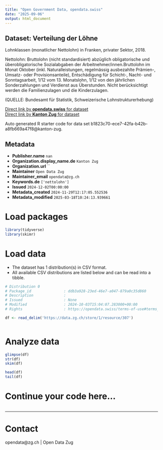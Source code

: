 ```yaml
---
title: "Open Government Data, opendata.swiss"
date: "2025-09-06"
output: html_document
---
```


## Dataset: Verteilung der Löhne

Lohnklassen (monatlicher Nettolohn) in Franken, privater Sektor, 2018.

Nettolohn: Bruttolohn (nicht standardisiert) abzüglich obligatorische und überobligatorische Sozialabgaben der Arbeitnehmer/innen.Bruttolohn im Monat Oktober (inkl. Naturalleistungen, regelmässig ausbezahlte Prämien-, Umsatz- oder Provisionsanteile), Entschädigung für Schicht-, Nacht- und Sonntagsarbeit, 1/12 vom 13. Monatslohn, 1/12 von den jährlichen Sonderzahlungen und Verdienst aus Überstunden. Nicht berücksichtigt werden die Familienzulagen und die Kinderzulagen.

(QUELLE: Bundesamt für Statistik, Schweizerische Lohnstrukturerhebung)

[Direct link by **opendata.swiss** for dataset](https://opendata.swiss/de/dataset/verteilung-der-lohne)<br>
[Direct link by **Kanton Zug** for dataset](https://www.zg.ch/behoerden/gesundheitsdirektion/statistikfachstelle/themen/arbeitsmarkt/lohn)

Auto generated R starter code for data set b1823c70-ece7-42fa-b42b-a8fb669a47f8@kanton-zug.

## Metadata

- **Publisher.name** `nan`
- **Organization.display_name.de** `Kanton Zug`
- **Organization.url** ``
- **Maintainer** `Open Data Zug`
- **Maintainer_email** `opendata@zg.ch`
- **Keywords.de** `['nettolohn']`
- **Issued** `2024-12-02T00:00:00`
- **Metadata_created** `2024-11-29T12:17:05.552536`
- **Metadata_modified** `2025-03-18T10:24:13.939661`


# Load packages

```r

library(tidyverse)
library(skimr)

```

# Load data

-   The dataset has 1 distribution(s) in CSV format.
-   All available CSV distributions are listed below and can be read into a tibble.

```r

# Distribution 0
# Package_id               : ddb3a928-23ed-46e7-a047-879a0c35d860
# Description              : 
# Issued                   : None
# Modified                 : 2024-10-03T15:04:07.283000+00:00
# Rights                   : https://opendata.swiss/terms-of-use#terms_by

df <- read_delim('https://data.zg.ch/store/1/resource/307')



```

# Analyze data

```r

glimpse(df)
str(df)
skim(df)

head(df)
tail(df)

```

# Continue your code here...

```r

```

------------------------------------------------------------------------

# Contact

opendata@zg.ch | Open Data Zug

